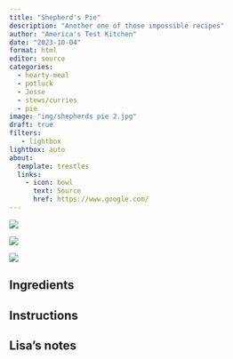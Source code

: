 ```yaml
---
title: "Shepherd's Pie"
description: "Another one of those impossible recipes"
author: "America's Test Kitchen"
date: "2023-10-04"
format: html
editor: source
categories:
  - hearty-meal
  - potluck
  - Jesse
  - stews/curries
  - pie
image: "img/shepherds pie 2.jpg"
draft: true
filters:
   - lightbox
lightbox: auto
about:
  template: trestles
  links:
    - icon: bowl
      text: Source
      href: https://www.google.com/
---
```


![](img/shepherds pie 1.jpg)

![](img/shepherds pie 3.jpg)

![](img/shepherds pie 4.jpg)


## Ingredients


## Instructions


## Lisa's notes